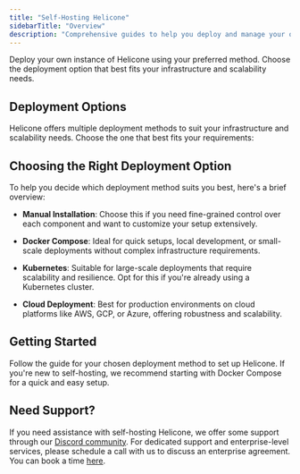 ```yaml
---
title: "Self-Hosting Helicone"
sidebarTitle: "Overview"
description: "Comprehensive guides to help you deploy and manage your own instance of Helicone."
---
```


<Callout title="Self-Hosting Helicone" type="info">
  Deploy your own instance of Helicone using your preferred method. Choose the
  deployment option that best fits your infrastructure and scalability needs.
</Callout>

## Deployment Options

Helicone offers multiple deployment methods to suit your infrastructure and scalability needs. Choose the one that best fits your requirements:

<CardGroup cols={2} gap="medium">
  <Card
    title="Manual Installation"
    icon="server"
    href="/getting-started/self-host/manual"
    description="Set up each component individually for full control. Ideal for customized environments."
    horizontal
    iconType="light"
  />
  <Card
    title="Docker Compose"
    icon="docker"
    href="/getting-started/self-host/docker"
    description="Quickly set up Helicone using Docker Compose. Perfect for local development and simple deployments."
    horizontal
    iconType="light"
  />
  <Card
    title="Kubernetes"
    icon="cubes"
    href="/getting-started/self-host/kubernetes"
    description="Deploy Helicone on your Kubernetes cluster using Helm charts. Suitable for scalable and resilient deployments."
    horizontal
    iconType="light"
  />
  <Card
    title="Cloud Deployment"
    icon="cloud"
    href="/getting-started/self-host/cloud"
    description="Set up Helicone on cloud infrastructure like AWS. Ideal for production-ready environments with robust infrastructure."
    horizontal
    iconType="light"
  />
</CardGroup>

## Choosing the Right Deployment Option

To help you decide which deployment method suits you best, here's a brief overview:

- **Manual Installation**: Choose this if you need fine-grained control over each component and want to customize your setup extensively.

- **Docker Compose**: Ideal for quick setups, local development, or small-scale deployments without complex infrastructure requirements.

- **Kubernetes**: Suitable for large-scale deployments that require scalability and resilience. Opt for this if you're already using a Kubernetes cluster.

- **Cloud Deployment**: Best for production environments on cloud platforms like AWS, GCP, or Azure, offering robustness and scalability.

## Getting Started

Follow the guide for your chosen deployment method to set up Helicone. If you're new to self-hosting, we recommend starting with Docker Compose for a quick and easy setup.

## Need Support?

If you need assistance with self-hosting Helicone, we offer some support through our [Discord community](https://discord.com/invite/zsSTcH2qhG). For dedicated support and enterprise-level services, please schedule a call with us to discuss an enterprise agreement. You can book a time [here](https://cal.com/team/helicone/helicone-discovery).
